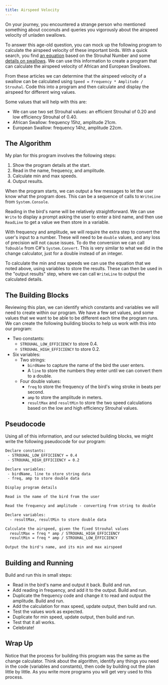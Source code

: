 ```yaml
---
title: Airspeed Velocity
---
```


On your journey, you encountered a strange person who mentioned something about coconuts and queries you vigorously about the airspeed velocity of unladen swallows.

<div class="not-content">
  <YouTube id="w8Rn_f75UHs" params="fs=1&start=104&modestbranding=1&rel=0&autoplay=1"/>
</div>

To answer this age-old question, you can mock up the following program to calculate the airspeed velocity of these important birds. With a quick search, you find [an equation](http://www.style.org/strouhalflight) based on the Strouhal Number and some [details on swallows](http://style.org/unladenswallow/). We can use this information to create a program that can calculate the airspeed velocity of African and European Swallows.

From these articles we can determine that the airspeed velocity of a swallow can be calculated using `Speed = Frequency * Amplitude / Strouhal`. Code this into a program and then calculate and display the airspeed for different wing values.

Some values that will help with this are:

- We can use two set Strouhal values: an efficient Strouhal of 0.20 and low efficiency Strouhal of 0.40.
- African Swallow: frequency 15hz, amplitude 21cm.
- European Swallow: frequency 14hz, amplitude 22cm.

## The Algorithm

My plan for this program involves the following steps:

1. Show the program details at the start.
2. Read in the name, frequency, and amplitude.
3. Calculate min and max speeds.
4. Output results.

When the program starts, we can output a few messages to let the user know what the program does. This can be a sequence of calls to `WriteLine` from `System.Console`.

Reading in the bird's name will be relatively straightforward.
We can use `Write` to display a prompt asking the user to enter a bird name, and then use `ReadLine` to get a value we then store in a variable.

With frequency and amplitude, we will require the extra step to convert the user's input to a number. These will need to be `double` values, and any loss of precision will not cause issues. To do the conversion we can call `ToDouble` from C#'s `System.Convert`. This is very similar to what we did in the change calculator, just for a double instead of an integer.

To calculate the min and max speeds we can use the equation that we noted above, using variables to store the results. These can then be used in the "output results" step, where we can call `WriteLine` to output the calculated details.

## The Building Blocks

Reviewing this plan, we can identify which constants and variables we will need to create within our program. We have a few set values, and some values that we want to be able to be different each time the program runs. We can create the following building blocks to help us work with this into our program:

- Two constants:
  - `STROUHAL_LOW_EFFICIENCY` to store 0.4.
  - `STROUHAL_HIGH_EFFICIENCY` to store 0.2.
- Six variables:
  - Two strings:
    - `birdName` to capture the name of the bird the user enters.
    - A `line` to store the numbers they enter until we can convert them to a double.
  - Four double values:
    - `freq` to store the frequency of the bird's wing stroke in beats per second.
    - `amp` to store the amplitude in meters.
    - `resultMax` and `resultMin` to store the two speed calculations based on the low and high efficiency Strouhal values.

## Pseudocode

Using all of this information, and our selected building blocks, we might write the following pseudocode for our program:

```txt
Declare constants:
 - STROUHAL_LOW_EFFICIENCY = 0.4
 - STROUHAL_HIGH_EFFICIENCY = 0.2

Declare variables:
 - birdName, line to store string data
 - freq, amp to store double data

Display program details

Read in the name of the bird from the user

Read the frequency and amplitude - converting from string to double

Declare variables:
  - resultMax, resultMin to store double data

Calculate the airspeed, given the fixed Strouhal values
  resultMax = freq * amp / STROUHAL_HIGH_EFFICIENCY
  resultMin = freq * amp / STROUHAL_LOW_EFFICIENCY

Output the bird's name, and its min and max airspeed
```

## Building and Running

Build and run this in small steps:

- Read in the bird's name and output it back. Build and run.
- Add reading in frequency, and add it to the output. Build and run.
- Duplicate the frequency code and change it to read and output the amplitude. Build and run.
- Add the calculation for max speed, update output, then build and run.
- Test the values work as expected.
- Duplicate for min speed, update output, then build and run.
- Test that it all works.
- Celebrate!

## Wrap Up

Notice that the process for building this program was the same as the change calculator. Think about the algorithm, identify any things you need in the code (variables and constants), then code by building out the plan little by little. As you write more programs you will get very used to this process.
